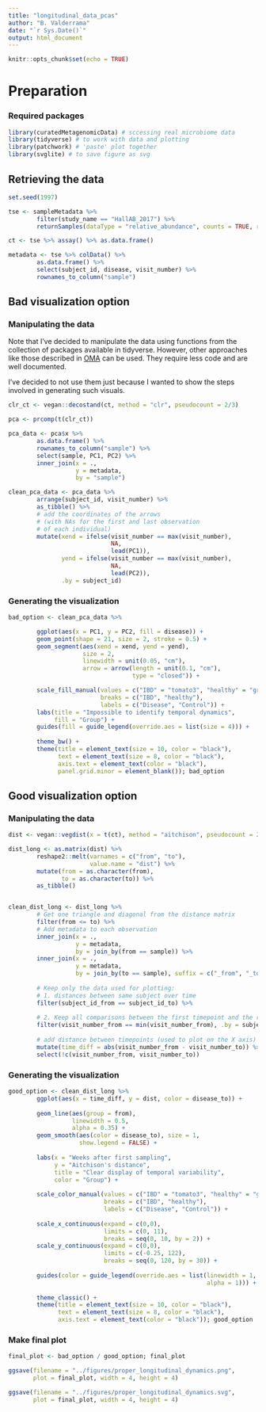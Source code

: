 ```yaml
---
title: "longitudinal_data_pcas"
author: "B. Valderrama"
date: "`r Sys.Date()`"
output: html_document
---
```


```r
knitr::opts_chunk$set(echo = TRUE)
```

# Preparation

### Required packages 
```r
library(curatedMetagenomicData) # sccessing real microbiome data
library(tidyverse) # to work with data and plotting
library(patchwork) # 'paste' plot together
library(svglite) # to save figure as svg
```


## Retrieving the data

```r
set.seed(1997)

tse <- sampleMetadata %>% 
        filter(study_name == "HallAB_2017") %>% 
        returnSamples(dataType = "relative_abundance", counts = TRUE, rownames = "short")

ct <- tse %>% assay() %>% as.data.frame()

metadata <- tse %>% colData() %>% 
        as.data.frame() %>% 
        select(subject_id, disease, visit_number) %>% 
        rownames_to_column("sample") 

```

## Bad visualization option

### Manipulating the data

Note that I've decided to manipulate the data using functions from the collection of packages available in tidyverse. However, other approaches like those described in [OMA]() can be used. They require less code and are well documented.

I've decided to not use them just because I wanted to show the steps involved in generating such visuals.

```r
clr_ct <- vegan::decostand(ct, method = "clr", pseudocount = 2/3)

pca <- prcomp(t(clr_ct))

pca_data <- pca$x %>% 
        as.data.frame() %>% 
        rownames_to_column("sample") %>% 
        select(sample, PC1, PC2) %>% 
        inner_join(x = .,
                   y = metadata,
                   by = "sample")

clean_pca_data <- pca_data %>% 
        arrange(subject_id, visit_number) %>% 
        as_tibble() %>% 
        # add the coordinates of the arrows
        # (with NAs for the first and last observation 
        # of each individual)
        mutate(xend = ifelse(visit_number == max(visit_number),
                             NA,
                             lead(PC1)),
               yend = ifelse(visit_number == max(visit_number),
                             NA,
                             lead(PC2)),
               .by = subject_id)
```

### Generating the visualization

```r
bad_option <- clean_pca_data %>% 

        ggplot(aes(x = PC1, y = PC2, fill = disease)) +
        geom_point(shape = 21, size = 2, stroke = 0.5) +
        geom_segment(aes(xend = xend, yend = yend),
                     size = 2,
                     linewidth = unit(0.05, "cm"),
                     arrow = arrow(length = unit(0.1, "cm"),
                                   type = "closed")) +

        scale_fill_manual(values = c("IBD" = "tomato3", "healthy" = "grey40"),
                          breaks = c("IBD", "healthy"),
                          labels = c("Disease", "Control")) +
        labs(title = "Impossible to identify temporal dynamics",
             fill = "Group") +
        guides(fill = guide_legend(override.aes = list(size = 4))) +
        
        theme_bw() +
        theme(title = element_text(size = 10, color = "black"),
              text = element_text(size = 8, color = "black"),
              axis.text = element_text(color = "black"),
              panel.grid.minor = element_blank()); bad_option
```


## Good visualization option

### Manipulating the data

```r
dist <- vegan::vegdist(x = t(ct), method = "aitchison", pseudocount = 2/3)

dist_long <- as.matrix(dist) %>% 
        reshape2::melt(varnames = c("from", "to"),
                       value.name = "dist") %>% 
        mutate(from = as.character(from),
               to = as.character(to)) %>% 
        as_tibble()


clean_dist_long <- dist_long %>% 
        # Get one triangle and diagonal from the distance matrix
        filter(from <= to) %>% 
        # Add metadata to each observation 
        inner_join(x = .,
                   y = metadata,
                   by = join_by(from == sample)) %>% 
        inner_join(x = .,
                   y = metadata,
                   by = join_by(to == sample), suffix = c("_from", "_to")) %>% 
        
        # Keep only the data used for plotting:
        # 1. distances between same subject over time
        filter(subject_id_from == subject_id_to) %>% 
        
        # 2. Keep all comparisons between the first timepoint and the rest for each subject
        filter(visit_number_from == min(visit_number_from), .by = subject_id_from) %>% 
        
        # add distance between timepoints (used to plot on the X axis)
        mutate(time_diff = abs(visit_number_from - visit_number_to)) %>% 
        select(!c(visit_number_from, visit_number_to))
```

### Generating the visualization

```r
good_option <- clean_dist_long %>% 
        ggplot(aes(x = time_diff, y = dist, color = disease_to)) +
        
        geom_line(aes(group = from),
                  linewidth = 0.5,
                  alpha = 0.35) +
        geom_smooth(aes(color = disease_to), size = 1,
                    show.legend = FALSE) +
        
        labs(x = "Weeks after first sampling",
             y = "Aitchison's distance",
             title = "Clear display of temporal variability",
             color = "Group") +
        
        scale_color_manual(values = c("IBD" = "tomato3", "healthy" = "grey40"),
                           breaks = c("IBD", "healthy"),
                           labels = c("Disease", "Control")) +
        
        scale_x_continuous(expand = c(0,0),
                           limits = c(0, 11),
                           breaks = seq(0, 10, by = 2)) +
        scale_y_continuous(expand = c(0,0),
                           limits = c(-0.25, 122),
                           breaks = seq(0, 120, by = 30)) +
        
        guides(color = guide_legend(override.aes = list(linewidth = 1, 
                                                        alpha = 1))) +
        
        theme_classic() +
        theme(title = element_text(size = 10, color = "black"),
              text = element_text(size = 8, color = "black"),
              axis.text = element_text(color = "black")); good_option
```

### Make final plot

```r
final_plot <- bad_option / good_option; final_plot

ggsave(filename = "../figures/proper_longitudinal_dynamics.png",
       plot = final_plot, width = 4, height = 4) 

ggsave(filename = "../figures/proper_longitudinal_dynamics.svg",
       plot = final_plot, width = 4, height = 4) 
```